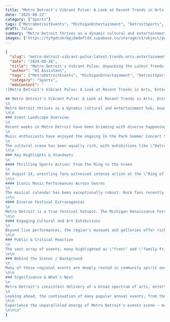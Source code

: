 ```yaml
---
title: "Metro Detroit's Vibrant Pulse: A Look at Recent Trends in Arts, Entertainment, and Sports"
date: "2025-08-22"
category: ["Sports"]
tags: ["MetroDetroitEvents", "MichiganEntertainment", "DetroitSports", "SummerConcerts", "ArtsAndCulture"]
draft: false
summary: "Metro Detroit thrives as a dynamic cultural and entertainment hub, boasting a packed calendar of arts, entertainment, and sports events. From high-octane wrestling matches to serene summer concerts and insightful explorations into local history, the region caters to every taste and interest, reflecting a continuously evolving community spirit."
images: ["https://tyfgdrokrbpjdmdmfldd.supabase.co/storage/v1/object/public/image/2025-08-22-14-04-50-514-04-00.jpg"]
---
```


```json
{
  "slug": "metro-detroit-vibrant-pulse-latest-trends-arts-entertainment-sports",
  "date": "2024-08-26",
  "title": "Metro Detroit's Vibrant Pulse: Unpacking the Latest Trends in Arts, Entertainment, and Sports",
  "author": "AI Assistant",
  "tags": ["MetroDetroitEvents", "MichiganEntertainment", "DetroitSports", "SummerConcerts", "ArtsAndCulture"],
  "category": "Sports",
  "mdxContent": "
![Metro Detroit's Vibrant Pulse: A Look at Recent Trends in Arts, Entertainment, and Sports](https://tyfgdrokrbpjdmdmfldd.supabase.co/storage/v1/object/public/image/2025-08-22-14-04-50-514-04-00.jpg)

## Metro Detroit's Vibrant Pulse: A Look at Recent Trends in Arts, Entertainment, and Sports
\n
Metro Detroit thrives as a dynamic cultural and entertainment hub, boasting a packed calendar of arts, entertainment, and sports events. From high-octane wrestling matches to serene summer concerts and insightful explorations into local history, the region caters to every taste and interest, reflecting a continuously evolving community spirit.
\n\n
### Event Landscape Overview
\n
Recent weeks in Metro Detroit have been brimming with diverse happenings, encompassing thrilling sports spectacles, captivating musical performances, and engaging cultural festivals. This extensive lineup underscores the region's dedication to providing accessible and varied entertainment options for both residents and visitors.
\n
Music enthusiasts have enjoyed the ongoing In the Park Summer Concert Series in Birmingham, which offers free, family-friendly evenings at Shain Park, continuing through August 27. Similarly, The Mall at Partridge Creek hosts its Summer Sounds series, featuring family-friendly music on weekends through September 1. For a dose of adrenaline, the \"Ring of Champions\" wrestling event recently electrified Holy Rosary Hall & K of C in Berkley on August 24.
\n
The cultural scene has been equally rich, with exhibitions like \"Detroit Lions: Gridiron Heroes\" at the Detroit Historical Museum, a celebration of the beloved local NFL team's history. Community events, such as the St. Sharbel's free event celebrating Middle Eastern food and culture, further highlight the region's diverse offerings and encourage broad public participation.
\n\n
### Key Highlights & Standouts
\n
#### Thrilling Sports Action: From the Ring to the Green
\n
On August 24, wrestling fans witnessed intense action at the \"Ring of Champions\" at Holy Rosary Hall & K of C in Berkley. Additionally, golf aficionados recently had the opportunity to experience world-class play at LIV Golf Michigan, held from August 22-24 at The Cardinal at Saint John’s in Plymouth. This event impressively blended elite sport with major musical acts, featuring performances by Imagine Dragons and Swedish House Mafia.
\n\n
#### Iconic Music Performances Across Genres
\n
The musical calendar has been exceptionally robust. Rock fans recently saw Nine Inch Nails and Boys Noize at Little Caesars Arena on August 22, while Coheed and Cambria rocked the Michigan Lottery Amphitheatre with Taking Back Sunday on the same night. Lil Wayne headlined Little Caesars Arena on August 23, and The Black Keys performed at Pine Knob Music Theatre on August 21. Looking ahead, audiences can anticipate Pentatonix on December 3 at Little Caesars Arena, and the Fox Theatre will host A Night Of Holiday Soul on December 27, featuring Will Downing, Leela James, and Avery*Sunshine.
\n\n
#### Diverse Festival Extravaganzas
\n
Metro Detroit is a true festival hotspot. The Michigan Renaissance Festival continues its fantastical run through September 28 in Holly, offering themed weekends, jousting, and a unique medieval atmosphere. Recently, the Annual Dragon on the Lake Festival in downtown Lake Orion (August 21-24) combined art fairs, a lighted boat parade, and competitive dragon boat races. The Genesee County Fair (August 19-24) provided traditional fair fun, including monster trucks, rodeo, and a concert by Kip Moore. Looking ahead, the Arts, Beats & Eats festival, from August 29-September 1 in downtown Royal Oak, promises a juried fine art show, diverse food, and a national stage featuring acts like Sugar Ray, Highly Suspect, and Vanilla Ice. Simultaneously, the Detroit International Jazz Festival, also running from August 29-September 1, will offer free admission across multiple downtown Detroit stages.
\n\n
#### Engaging Cultural and Art Exhibitions
\n
Beyond live performances, the region's museums and galleries offer rich cultural experiences. The Detroit Historical Museum's \"Detroit Lions: Gridiron Heroes\" exhibition provides an insightful exploration into the team's legacy, with free admission for educators and librarians through August. The Motown Museum continues to celebrate its profound impact on music with its newly opened \"Henry ‘Hank’ Cosby: An Original Funk Brother\" exhibit. Art enthusiasts can explore new exhibitions at the Birmingham Bloomfield Art Center, which opened August 22, while the Detroit Institute of Arts features ongoing installations like \"Guests of Honor: Armor as Fashion\" through April 2026, alongside various drop-in workshops.
\n\n
### Public & Critical Reaction
\n
The vast array of events, many highlighted as \"free\" and \"family-friendly,\" consistently signals strong community engagement and positive public reception throughout Metro Detroit. The sheer volume of concert series, festivals, and museum offerings points to a vibrant cultural appetite, with local communities actively participating in and supporting these diverse gatherings. Initiatives like the free In the Park Summer Concert Series and the Detroit International Jazz Festival significantly contribute to accessible entertainment, fostering a profound sense of community pride and enjoyment across various demographics. The enduring popularity of events such as the Michigan Renaissance Festival and Arts, Beats & Eats further solidifies their status as cherished annual traditions, consistently drawing considerable crowds and enthusiastic feedback year after year.
\n\n
### Behind the Scenes / Background
\n
Many of these regional events are deeply rooted in community spirit and local heritage. For instance, the \"Detroit Lions: Gridiron Heroes\" exhibition is a testament to the team's enduring legacy and its deep connection to the city's history, meticulously curated by the Detroit Historical Museum to preserve and share these narratives. The Motown Museum’s ongoing efforts, including its annual \"Keeper of the Dream\" outdoor exhibit on the Riverwalk, highlight founder Esther Gordy Edwards' vision and the museum's crucial role in celebrating African American music history. Community-focused initiatives, such as the Birmingham concert series being explicitly \"family-friendly\" and the Dragon on the Lake Festival raising funds for the Orion Art Center, clearly demonstrate a commitment to both cultural enrichment and local development.
\n\n
### Significance & What's Next
\n
Metro Detroit's consistent delivery of a broad spectrum of arts, entertainment, and sports events underscores its position as a dynamic cultural hotspot. This trend of diverse programming not only enriches the lives of residents but also significantly boosts regional tourism and economic activity. The continuous flow of concert series, art exhibitions, and sporting events ensures that the city maintains its vibrant pulse year-round, catering to all ages and interests.
\n
Looking ahead, the continuation of many popular annual events, from the Michigan Renaissance Festival extending into fall to the anticipation of upcoming theatre productions like \"Hell's Kitchen\" in December, indicates a sustained commitment to cultural vitality. The Detroit International Jazz Festival and Arts, Beats & Eats will gracefully conclude the summer with major celebrations, paving the way for a rich fall season of local events, museum exhibits, and community gatherings. This ongoing trend promises a bright and engaging future for Metro Detroit's arts, entertainment, and sports landscape.
\n\n
Experience the unparalleled energy of Metro Detroit's events scene – mark your calendars and dive into the region's vibrant arts, entertainment, and sports offerings!
\n\n\n"
}
